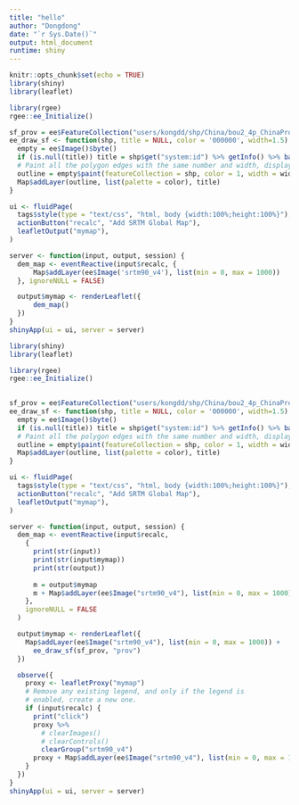 ```yaml
---
title: "hello"
author: "Dongdong"
date: "`r Sys.Date()`"
output: html_document
runtime: shiny
---
```


```r
knitr::opts_chunk$set(echo = TRUE)
library(shiny)
library(leaflet)

library(rgee)
rgee::ee_Initialize()

sf_prov = ee$FeatureCollection("users/kongdd/shp/China/bou2_4p_ChinaProvince")
ee_draw_sf <- function(shp, title = NULL, color = '000000', width=1.5) {
  empty = ee$Image()$byte()
  if (is.null(title)) title = shp$get("system:id") %>% getInfo() %>% basename()
  # Paint all the polygon edges with the same number and width, display.
  outline = empty$paint(featureCollection = shp, color = 1, width = width)
  Map$addLayer(outline, list(palette = color), title)
}
```

```r
ui <- fluidPage(
  tags$style(type = "text/css", "html, body {width:100%;height:100%}"),
  actionButton("recalc", "Add SRTM Global Map"),
  leafletOutput("mymap"),
)

server <- function(input, output, session) {
  dem_map <- eventReactive(input$recalc, {
      Map$addLayer(ee$Image('srtm90_v4'), list(min = 0, max = 1000))
  }, ignoreNULL = FALSE)

  output$mymap <- renderLeaflet({
      dem_map()
  })
}
shinyApp(ui = ui, server = server)
```

```r

library(shiny)
library(leaflet)

library(rgee)
rgee::ee_Initialize()

  
sf_prov = ee$FeatureCollection("users/kongdd/shp/China/bou2_4p_ChinaProvince")
ee_draw_sf <- function(shp, title = NULL, color = '000000', width=1.5) {
  empty = ee$Image()$byte()
  if (is.null(title)) title = shp$get("system:id") %>% getInfo() %>% basename()
  # Paint all the polygon edges with the same number and width, display.
  outline = empty$paint(featureCollection = shp, color = 1, width = width)
  Map$addLayer(outline, list(palette = color), title)
}

ui <- fluidPage(
  tags$style(type = "text/css", "html, body {width:100%;height:100%}"),
  actionButton("recalc", "Add SRTM Global Map"),
  leafletOutput("mymap"),
)

server <- function(input, output, session) {
  dem_map <- eventReactive(input$recalc,
    {
      print(str(input))
      print(str(input$mymap))
      print(str(output))
      
      m = output$mymap
      m + Map$addLayer(ee$Image("srtm90_v4"), list(min = 0, max = 1000))
    },
    ignoreNULL = FALSE
  )

  output$mymap <- renderLeaflet({
    Map$addLayer(ee$Image("srtm90_v4"), list(min = 0, max = 1000)) + 
      ee_draw_sf(sf_prov, "prov")
  })

  observe({
    proxy <- leafletProxy("mymap")
    # Remove any existing legend, and only if the legend is
    # enabled, create a new one.
    if (input$recalc) {
      print("click")
      proxy %>%
        # clearImages()
        # clearControls()
        clearGroup("srtm90_v4")
      proxy + Map$addLayer(ee$Image("srtm90_v4"), list(min = 0, max = 1000))
    }
  })
}
shinyApp(ui = ui, server = server)
```
